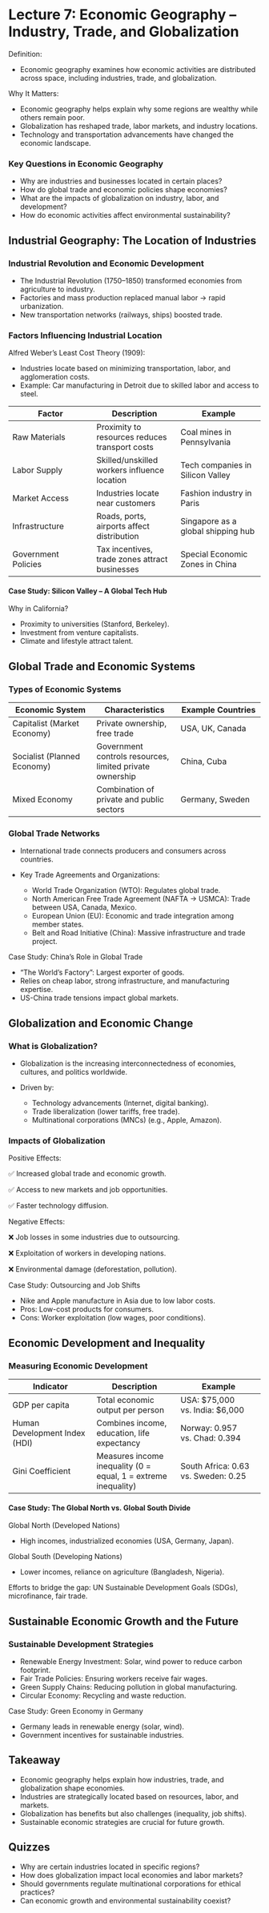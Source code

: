 # Lecture 7: Economic Geography – Industry, Trade, and Globalization

Definition:

-   Economic geography examines how economic activities are distributed across space, including industries, trade, and globalization.

Why It Matters:

-   Economic geography helps explain why some regions are wealthy while others remain poor.
-   Globalization has reshaped trade, labor markets, and industry locations.
-   Technology and transportation advancements have changed the economic landscape.

### Key Questions in Economic Geography

-   Why are industries and businesses located in certain places?
-   How do global trade and economic policies shape economies?
-   What are the impacts of globalization on industry, labor, and development?
-   How do economic activities affect environmental sustainability?

## Industrial Geography: The Location of Industries

### Industrial Revolution and Economic Development

-   The Industrial Revolution (1750–1850) transformed economies from agriculture to industry.
-   Factories and mass production replaced manual labor → rapid urbanization.
-   New transportation networks (railways, ships) boosted trade.

### Factors Influencing Industrial Location

Alfred Weber’s Least Cost Theory (1909):

-   Industries locate based on minimizing transportation, labor, and agglomeration costs.
-   Example: Car manufacturing in Detroit due to skilled labor and access to steel.

| Factor | Description | Example |
|------------------------|------------------------|------------------------|
| Raw Materials | Proximity to resources reduces transport costs | Coal mines in Pennsylvania |
| Labor Supply | Skilled/unskilled workers influence location | Tech companies in Silicon Valley |
| Market Access | Industries locate near customers | Fashion industry in Paris |
| Infrastructure | Roads, ports, airports affect distribution | Singapore as a global shipping hub |
| Government Policies | Tax incentives, trade zones attract businesses | Special Economic Zones in China |

#### Case Study: Silicon Valley – A Global Tech Hub

Why in California?

-   Proximity to universities (Stanford, Berkeley).
-   Investment from venture capitalists.
-   Climate and lifestyle attract talent.

## Global Trade and Economic Systems

### Types of Economic Systems

| Economic System | Characteristics | Example Countries |
|------------------------|------------------------|------------------------|
| Capitalist (Market Economy) | Private ownership, free trade | USA, UK, Canada |
| Socialist (Planned Economy) | Government controls resources, limited private ownership | China, Cuba |
| Mixed Economy | Combination of private and public sectors | Germany, Sweden |

### Global Trade Networks

-   International trade connects producers and consumers across countries.

-   Key Trade Agreements and Organizations:

    -   World Trade Organization (WTO): Regulates global trade.
    -   North American Free Trade Agreement (NAFTA → USMCA): Trade between USA, Canada, Mexico.
    -   European Union (EU): Economic and trade integration among member states.
    -   Belt and Road Initiative (China): Massive infrastructure and trade project.

Case Study: China’s Role in Global Trade

-   "The World’s Factory": Largest exporter of goods.
-   Relies on cheap labor, strong infrastructure, and manufacturing expertise.
-   US-China trade tensions impact global markets.

## Globalization and Economic Change

### What is Globalization?

-   Globalization is the increasing interconnectedness of economies, cultures, and politics worldwide.
-   Driven by:

    -   Technology advancements (Internet, digital banking).
    -   Trade liberalization (lower tariffs, free trade).
    -   Multinational corporations (MNCs) (e.g., Apple, Amazon).

### Impacts of Globalization

Positive Effects:

✅ Increased global trade and economic growth.

✅ Access to new markets and job opportunities.

✅ Faster technology diffusion.

Negative Effects:

❌ Job losses in some industries due to outsourcing.

❌ Exploitation of workers in developing nations.

❌ Environmental damage (deforestation, pollution).

Case Study: Outsourcing and Job Shifts

-   Nike and Apple manufacture in Asia due to low labor costs.
-   Pros: Low-cost products for consumers.
-   Cons: Worker exploitation (low wages, poor conditions).

## Economic Development and Inequality

### Measuring Economic Development

| Indicator | Description | Example |
|----|----|----|
| GDP per capita | Total economic output per person | USA: \$75,000 vs. India: \$6,000 |
| Human Development Index (HDI) | Combines income, education, life expectancy | Norway: 0.957 vs. Chad: 0.394 |
| Gini Coefficient | Measures income inequality (0 = equal, 1 = extreme inequality) | South Africa: 0.63 vs. Sweden: 0.25 |

#### Case Study: The Global North vs. Global South Divide

Global North (Developed Nations)

- High incomes, industrialized economies (USA, Germany, Japan).

Global South (Developing Nations)

- Lower incomes, reliance on agriculture (Bangladesh, Nigeria).

Efforts to bridge the gap: UN Sustainable Development Goals (SDGs), microfinance, fair trade.

## Sustainable Economic Growth and the Future
### Sustainable Development Strategies

- Renewable Energy Investment: Solar, wind power to reduce carbon footprint.
- Fair Trade Policies: Ensuring workers receive fair wages.
- Green Supply Chains: Reducing pollution in global manufacturing.
- Circular Economy: Recycling and waste reduction.

Case Study: Green Economy in Germany

- Germany leads in renewable energy (solar, wind).
- Government incentives for sustainable industries.

## Takeaway

- Economic geography helps explain how industries, trade, and globalization shape economies.
- Industries are strategically located based on resources, labor, and markets.
- Globalization has benefits but also challenges (inequality, job shifts).
- Sustainable economic strategies are crucial for future growth.

## Quizzes

- Why are certain industries located in specific regions?
- How does globalization impact local economies and labor markets?
- Should governments regulate multinational corporations for ethical practices?
- Can economic growth and environmental sustainability coexist?